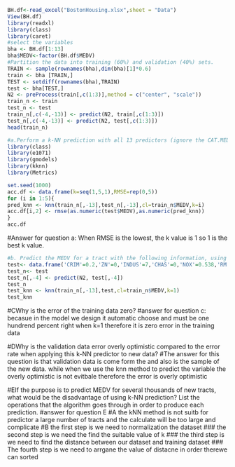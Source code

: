 ```r
BH.df<-read_excel("BostonHousing.xlsx",sheet = "Data")
View(BH.df)
library(readxl)
library(class)
library(caret)
#select the variables
bha <- BH.df[1:13]
bha$MEDV<-factor(BH.df$MEDV)
#Partition the data into training (60%) and validation (40%) sets.
TRAIN <- sample(rownames(bha),dim(bha)[1]*0.6)
train <- bha [TRAIN,]
TEST <- setdiff(rownames(bha),TRAIN)
test <- bha[TEST,]
N2 <- preProcess(train[,c(1:3)],method = c("center", "scale")) 
train_n <- train
test_n <- test
train_n[,c(-4,-13)] <- predict(N2, train[,c(1:3)]) 
test_n[,c(-4,-13)] <- predict(N2, test[,c(1:3)])
head(train_n)
```

```r
#a.Perform a k-NN prediction with all 13 predictors (ignore the CAT.MEDV column),trying values of k from 1 to 5. Make sure to normalize the data (click "normalize input data"). What is the best k chosen? What does it mean?
library(class)
library(e1071)
library(gmodels)
library(kknn)
library(Metrics)

set.seed(1000)
acc.df <- data.frame(k=seq(1,5,1),RMSE=rep(0,5))
for (i in 1:5){
pred_knn <- knn(train_n[,-13],test_n[,-13],cl=train_n$MEDV,k=i)
acc.df[i,2] <- rmse(as.numeric(test$MEDV),as.numeric(pred_knn)) 
}
acc.df
```
#Answer for question a: When RMSE is the lowest, the k value is 1 so 1 is the best k value.
```r
#b. Predict the MEDV for a tract with the following information, using the best k:
test<- data.frame('CRIM'=0.2,'ZN'=0,'INDUS'=7,'CHAS'=0,'NOX'=0.538,'RM'=6,'AGE'=62,'DIS'=4.7,'RAD'=4, 'TAX'=307,'PTRATIO'=21,'LSTAT'=10)
test_n<- test
test_n[,-4] <- predict(N2, test[,-4])
test_n
test_knn <- knn(train_n[,-13],test,cl=train_n$MEDV,k=1) 
test_knn
```
#CWhy is the error of the training data zero?
#answer for question c: becasue in the model we design it automatic choose and must be one hundrend percent right when k=1 therefore it is zero error in the training data 

#DWhy is the validation data error overly optimistic compared to the error rate when applying this k-NN predictor to new data?
#The answer for this question is that validation data is come form the and also is the sample of the new data. while when we use the knn method to predict the variable the overly optimistic is not evitbale therefore the error is overly optimistic 

#EIf the purpose is to predict MEDV for several thousands of new tracts, what would be the disadvantage of using k-NN prediction? List the operations that the algorithm goes through in order to produce each prediction.
#answer for question E 
#A the kNN method is not suitb for predictor a large number of tracts and the calculate will be too large and complicate 
#B the first step is we need to normalization the dataset 
### the second step is we need the find the suitable value of k 
### the third step is we need to find the distance between our dataset and training dataset 
### The fourth step is we need to arrgane the value of distacne in order therewe can sorted 
